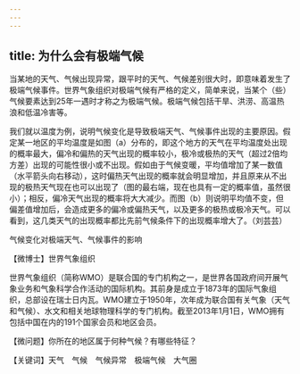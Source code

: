 ```yaml
---
---
---
```

title: 为什么会有极端气候
---




当某地的天气、气候出现异常，跟平时的天气、气候差别很大时，即意味着发生了极端气候事件。世界气象组织对极端气候有严格的定义，简单来说，当某个（些）气候要素达到25年一遇时才称之为极端气候。极端气候包括干旱、洪涝、高温热浪和低温冷害等。

我们就以温度为例，说明气候变化是导致极端天气、气候事件出现的主要原因。假定某一地区的平均温度是如图（a）分布的，即这个地方的天气在平均温度处出现的概率最大，偏冷和偏热的天气出现的概率较小，极冷或极热的天气（超过2倍均方差）出现的可能性很小或不出现。假如由于气候变暖，平均值增加了某一数值（水平箭头向右移动），这时偏热天气出现的概率就会明显增加，并且原来从不出现的极热天气现在也可以出现了（图的最右端，现在也具有一定的概率值，虽然很小）；相反，偏冷天气出现的概率将大大减少。而图（b）则说明平均值不变，但偏差值增加后，会造成更多的偏冷或偏热天气，以及更多的极热或极冷天气。可以看到，这几类天气的出现概率都比先前气候条件下的出现概率增大了。（刘芸芸）

气候变化对极端天气、气候事件的影响





【微博士】世界气象组织

世界气象组织（简称WMO）是联合国的专门机构之一，是世界各国政府间开展气象业务和气象科学合作活动的国际机构。其前身是成立于1873年的国际气象组织，总部设在瑞士日内瓦。WMO建立于1950年，次年成为联合国有关气象（天气和气候）、水文和相关地球物理科学的专门机构。截至2013年1月1日，WMO拥有包括中国在内的191个国家会员和地区会员。

【微问题】你所在的地区属于何种气候？有哪些特征？

【关键词】天气　气候　气候异常　极端气候　大气圈